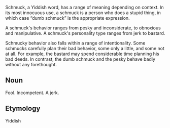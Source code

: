 Schmuck, a Yiddish word, has a range of meaning depending on context. In its most innocuous use, a schmuck is a person who does a stupid thing, in which case “dumb schmuck” is the appropriate expression.

A schmuck's behavior ranges from pesky and inconsiderate, to obnoxious and manipulative. A schmuck's personality type ranges from jerk to bastard.

Schmucky behavior also falls within a range of intentionality. Some schmucks carefully plan their bad behavior, some only a little, and some not at all. For example, the bastard may spend considerable time planning his bad deeds. In contrast, the dumb schmuck and the pesky behave badly without any forethought. 

==Noun==
Fool. Incompetent. A jerk.

==Etymology==
Yiddish